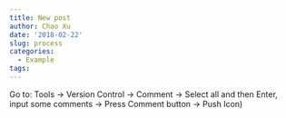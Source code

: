 ```yaml
---
title: New post
author: Chao Xu
date: '2018-02-22'
slug: process
categories:
  - Example
tags: 
---
```

Go to:
Tools -> Version Control -> Comment -> Select all and then Enter, input some comments -> Press Comment button -> Push Icon)
